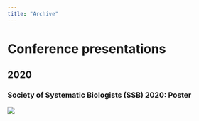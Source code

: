 ```yaml
---
title: "Archive"
---
```



# Conference presentations 


## 2020


### Society of Systematic Biologists (SSB) 2020: Poster

![](Bone_SSB2020.jpg)


